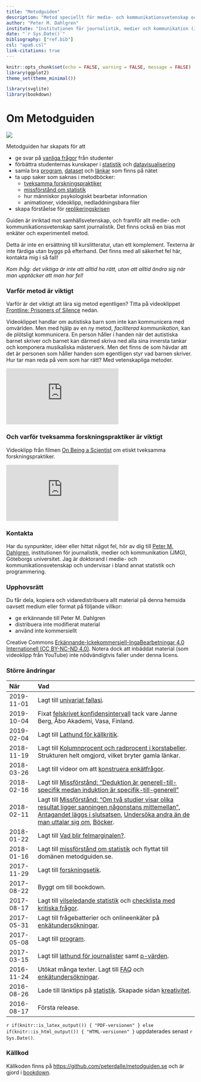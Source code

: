 ```yaml
--- 
title: "Metodguiden"
description: "Metod speciellt för medie- och kommunikationsvetenskap och journalistik."
author: "Peter M. Dahlgren"
institute: "Institutionen för journalistik, medier och kommunikation (JMG), Göteborgs universitet"
date: "`r Sys.Date()`"
bibliography: ["ref.bib"]
csl: "apa6.csl"
link-citations: true
---
```


```r
knitr::opts_chunk$set(echo = FALSE, warning = FALSE, message = FALSE)
library(ggplot2)
theme_set(theme_minimal())

library(svglite)
library(bookdown)
```

# Om Metodguiden {-}

![](images/metodguiden-logo.png)

Metodguiden har skapats för att

- ge svar på [vanliga frågor](#faq) från studenter
- förbättra studenternas kunskaper i [statistik](#stats) och [datavisualisering](#dataviz)
- samla bra [program](#program), [dataset](#dataset) och [länkar](#links) som finns på nätet
- ta upp saker som saknas i metodböcker: 
	- [tveksamma forskningspraktiker](#misleading-stats)
	- [missförstånd om statistik](#misconceptions-stats)
	- hur människor psykologiskt bearbetar information
	- animationer, videoklipp, nedladdningsbara filer
- skapa förståelse för [replikeringskrisen](https://en.wikipedia.org/wiki/Replication_crisis)

Guiden är inriktad mot samhällsvetenskap, och framför allt medie- och kommunikationsvetenskap samt journalistik. Det finns också en bias mot enkäter och experimentell metod.

Detta är inte en ersättning till kurslitteratur, utan ett komplement. Texterna är inte färdiga utan byggs på efterhand. Det finns med all säkerhet fel här, kontakta mig i så fall!

<em>Kom ihåg: det viktiga är inte att alltid ha rätt, utan att alltid ändra sig när man upptäcker att man har fel!</em>

### Varför metod är viktigt {-}

Varför är det viktigt att lära sig metod egentligen? Titta på videoklippet [Frontline: Prisoners of Silence](https://www.youtube.com/watch?v=CzCGux7qD1c) nedan.

Videoklippet handlar om autistiska barn som inte kan kommunicera med omvärlden. Men med hjälp av en ny metod, *faciliterad kommunikation*, kan de plötsligt kommunicera. En person håller i handen när det autistiska barnet skriver och barnet kan därmed skriva ned alla sina innersta tankar och komponera musikaliska mästerverk. Men det finns de som hävdar att det är personen som håller handen som egentligen styr vad barnen skriver. Hur tar man reda på vem som har rätt? Med vetenskapliga metoder.

<iframe src="https://www.youtube.com/embed/CzCGux7qD1c?rel=0" frameborder="0" class="mediaplayer videoplayer" allowfullscreen></iframe>

### Och varför tveksamma forskningspraktiker är viktigt {-}

Videoklipp från filmen [On Being a Scientist](https://www.youtube.com/watch?v=tCgZSjoxF7c?t=1235) om etiskt tveksamma forskningspraktiker.

<iframe src="https://www.youtube.com/embed/tCgZSjoxF7c?rel=0&amp;t=1235" frameborder="0" class="mediaplayer videoplayer" allowfullscreen></iframe>

### Kontakta {-}

Har du synpunkter, idéer eller hittat något fel, hör av dig till [Peter M. Dahlgren](http://peterdahlgren.com/contact/), institutionen för journalistik, medier och kommunikation (JMG), Göteborgs universitet. Jag är doktorand i medie- och kommunikationsvetenskap och undervisar i bland annat statistik och programmering.

### Upphovsrätt {-}

Du får dela, kopiera och vidaredistribuera allt material på denna hemsida oavsett medium eller format på följande villkor:

- ge erkännande till Peter M. Dahlgren
- distribuera inte modifierat material
- använd inte kommersiellt

Creative Commons [Erkännande-Ickekommersiell-IngaBearbetningar 4.0 Internationell (CC BY-NC-ND 4.0)](http://creativecommons.org/licenses/by-nc-nd/4.0/). Notera dock att inbäddat material (som videoklipp från YouTube) inte nödvändigtvis faller under denna licens.

### Större ändringar {-}

När | Vad
:---------- | :------------------------------------------------------------
2019-11-01 | Lagt till [univariat fallasi](#unvariate-fallacy).
2019-10-04 | Fixat [felskrivet konfidensintervall](#misconceptions-stats) tack vare Janne Berg, Åbo Akademi, Vasa, Finland.
2019-02-04 | Lagt till [Lathund för källkritik](#checklist-source-criticism).
2018-11-19 | Lagt till [Kolumnprocent och radprocent i korstabeller](#crosstabs-percent). Strukturen helt omgjord, vilket bryter gamla länkar.
2018-03-26 | Lagt till videor om att [konstruera enkätfrågor](#surveys).
2018-02-16 | Lagt till [Missförstånd: "Deduktion är generell-till-specifik medan induktion är specifik-till-generell"](#specific-to-general)
2018-02-11 | Lagt till [Missförstånd: “Om två studier visar olika resultat ligger sanningen någonstans mittemellan”](#inbetween), [Antagandet läggs i slutsatsen](#assumptions-circularity), [Undersöka andra än de man uttalar sig om](#inference-to-population), [Böcker](#books).
2018-01-22 | Lagt till [Vad blir felmarginalen?](/felmarginal.html).
2018-01-16 | Lagt till [missförstånd om statistik](#misconceptions-stats) och flyttat till domänen metodguiden.se. 
2017-11-29 | Lagt till [forskningsetik](#ethics). 
2017-08-22 | Byggt om till bookdown. 
2017-08-17 | Lagt till [vilseledande statistik](#misleading-stats) och [checklista med kritiska frågor](#checklist). 
2017-05-31 | Lagt till frågebatterier och onlineenkäter på [enkätundersökningar](#surveys). 
2017-05-08 | Lagt till [program](#program). 
2017-03-15 | Lagt till [lathund för journalister](#journalist) samt [p-värden](#p-values). 
2016-11-24 | Utökat många texter. Lagt till [FAQ](#faq) och [enkätundersökningar](#surveys). 
2016-08-26 | Lade till länktips på [statistik](#stats). Skapade sidan [kreativitet](#creativity). 
2016-08-17 | Första release. 

`r if(knitr::is_latex_output()) { "PDF-versionen" } else if(knitr::is_html_output()) { "HTML-versionen" }` uppdaterades senast `r Sys.Date()`.

### Källkod {-}

Källkoden finns på <https://github.com/peterdalle/metodguiden.se> och är gjord i [bookdown](https://bookdown.org/).